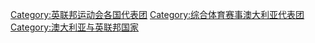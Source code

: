 [[Category:英联邦运动会各国代表团|Category:英联邦运动会各国代表团]]
[[Category:综合体育赛事澳大利亚代表团|Category:综合体育赛事澳大利亚代表团]]
[[Category:澳大利亚与英联邦国家|Category:澳大利亚与英联邦国家]]